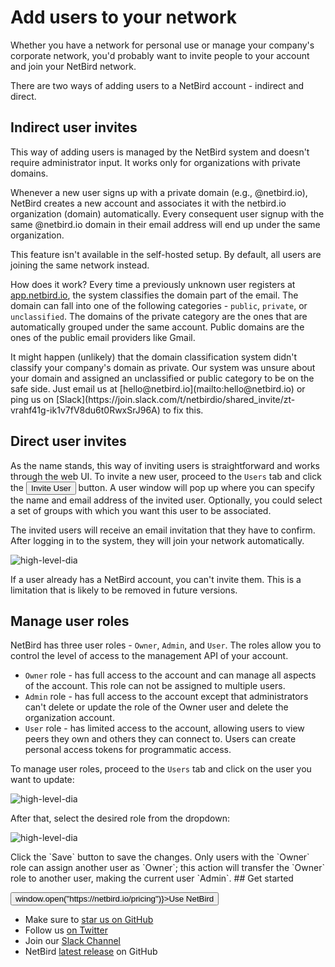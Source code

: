 
# Add users to your network

Whether you have a network for personal use or manage your company's corporate network, you'd probably want to invite
people to your account and join your NetBird network.

There are two ways of adding users to a NetBird account - indirect and direct.

## Indirect user invites
This way of adding users is managed by the NetBird system and doesn't require administrator input.
It works only for organizations with private domains.

Whenever a new user signs up with a private domain (e.g., @netbird.io),
NetBird creates a new account and associates it with the netbird.io organization (domain) automatically.
Every consequent user signup with the same @netbird.io domain in their email address will end up under the same organization.

<Note>
    This feature isn't available in the self-hosted setup. By default, all users are joining the same network instead.
</Note>

How does it work? Every time a previously unknown user registers at [app.netbird.io](https://app.netbird.io/),
the system classifies the domain part of the email.
The domain can fall into one of the following categories - `public`, `private`, or `unclassified`.
The domains of the private category are the ones that are automatically grouped under the same account.
Public domains are the ones of the public email providers like Gmail.

<Note>
    It might happen (unlikely) that the domain classification system didn't classify your company's domain as private.
    Our system was unsure about your domain and assigned an unclassified or public category to be on the safe side.
    Just email us at [hello@netbird.io](mailto:hello@netbird.io) or ping us on [Slack](https://join.slack.com/t/netbirdio/shared_invite/zt-vrahf41g-ik1v7fV8du6t0RwxSrJ96A) to fix this.
</Note>

## Direct user invites
As the name stands, this way of inviting users is straightforward and works through the web UI.
To invite a new user, proceed to the `Users` tab and click the <button name="button" className="button-6">Invite User</button> button.
A user window will pop up where you can specify the name and email address of the invited user. Optionally, you could select a set of groups with which you want this user to be associated.

The invited users will receive an email invitation that they have to confirm.
After logging in to the system, they will join your network automatically.

<p>
    <img src="/docs-static/img/how-to-guides/user-invites.png" alt="high-level-dia" className="imagewrapper"/>
</p>

<Note>
    If a user already has a NetBird account, you can't invite them.
    This is a limitation that is likely to be removed in future versions.
</Note>

## Manage user roles
NetBird has three user roles - `Owner`, `Admin`, and `User`. The roles allow you to control the level of access to the management API of your account.

- `Owner` role - has full access to the account and can manage all aspects of the account. This role can not be assigned to multiple users.
- `Admin` role - has full access to the account except that administrators can't delete or update the role of the Owner user and delete the organization account.
- `User` role - has limited access to the account, allowing users to view peers they own and others they can connect to. Users can create personal access tokens for programmatic access.

To manage user roles, proceed to the `Users` tab and click on the user you want to update:
<p>
  <img src="/docs-static/img/how-to-guides/user-tab-list.png" alt="high-level-dia" className="imagewrapper"/>
</p>
After that, select the desired role from the dropdown:
<p>
  <img src="/docs-static/img/how-to-guides/user-update-role.png" alt="high-level-dia" className="imagewrapper"/>
</p>
Click the `Save` button to save the changes.
<Note>
    Only users with the `Owner` role can assign another user as `Owner`; this action will transfer the `Owner` role to another user, making the current user `Admin`.
</Note>
## Get started
<p float="center" >
    <Button name="button" className="button-5" onClick={() => window.open("https://netbird.io/pricing")}>Use NetBird</Button>
</p>

- Make sure to [star us on GitHub](https://github.com/netbirdio/netbird)
- Follow us [on Twitter](https://twitter.com/netbird)
- Join our [Slack Channel](https://join.slack.com/t/netbirdio/shared_invite/zt-vrahf41g-ik1v7fV8du6t0RwxSrJ96A)
- NetBird [latest release](https://github.com/netbirdio/netbird/releases) on GitHub
